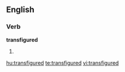 ==English==

===Verb===
'''transfigured'''

# {{past of|[[transfigure]]}}

[[hu:transfigured]]
[[te:transfigured]]
[[vi:transfigured]]